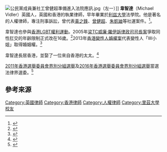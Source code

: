 [[File:公民黨成員兼社工曾健超準備進入法院應訊.jpg|thumb]]（左一）]]
'''韋智達'''（Michael Vidler）英國人，英國和香港的執業律師，早年畢業於[[利兹大學|利兹大學]]法學院。他是著名的人權律師，專注刑事訴訟，曾代表[[黃之鋒|黃之鋒]]、[[曾健超|曾健超]]、[[朱凱廸|朱凱廸]]等社運案件。<ref>{{cite news | title = 朱凱廸律師 曾健超黃之鋒都搵佢 | url = http://www.takungpao.com.hk/hongkong/text/2016/0912/23516.html | work = 大公網 | date = 2016-09-12 | accessdate = 2016-10-23 | archive-date = 2016-10-23 | archive-url = https://web.archive.org/web/20161023133534/http://www.takungpao.com.hk/hongkong/text/2016/0912/23516.html | dead-url = no }}</ref>。

韋智達也參與[[香港LGBT權益|香港LGBT權利運動]]。2005年[[梁TC威廉·羅伊訴律政司司長案|梁TC威廉·羅伊訴律政司司長案]]爭取同性肛交的年齡限制正式改在16歲。<ref>{{cite news| title =禁16至21歲男同性戀交歡　裁定違基本法 少年同志性愛解禁| url =http://hk.apple.nextmedia.com/news/first/20050825/5167255| work =蘋果日報| date =2005-08-25| accessdate =2016-10-23| archive-date =2016-10-23| archive-url =https://web.archive.org/web/20161023202820/http://hk.apple.nextmedia.com/news/first/20050825/5167255| dead-url =no}}</ref>2013年[[香港變性人婚權案|香港變性人婚權案]]代表變性人「W小姐」取得婚姻權。<ref>{{cite news| title =準變性人Q擬覆核婚姻修例 挑戰須完全變性規定 W案律師再出馬| url =http://news.mingpao.com/pns/%E6%BA%96%E8%AE%8A%E6%80%A7%E4%BA%BAq%E6%93%AC%E8%A6%86%E6%A0%B8%E5%A9%9A%E5%A7%BB%E4%BF%AE%E4%BE%8B-%E6%8C%91%E6%88%B0%E9%A0%88%E5%AE%8C%E5%85%A8%E8%AE%8A%E6%80%A7%E8%A6%8F%E5%AE%9A%20w%E6%A1%88%E5%BE%8B%E5%B8%AB%E5%86%8D%E5%87%BA%E9%A6%AC/web_tc/article/20140707/s00002/1404670141464| work =明報| date =2014-07-07| accessdate =2016-10-23| archive-date =2016-10-23| archive-url =https://web.archive.org/web/20161023205758/http://news.mingpao.com/pns/%E6%BA%96%E8%AE%8A%E6%80%A7%E4%BA%BAq%E6%93%AC%E8%A6%86%E6%A0%B8%E5%A9%9A%E5%A7%BB%E4%BF%AE%E4%BE%8B-%E6%8C%91%E6%88%B0%E9%A0%88%E5%AE%8C%E5%85%A8%E8%AE%8A%E6%80%A7%E8%A6%8F%E5%AE%9A%20w%E6%A1%88%E5%BE%8B%E5%B8%AB%E5%86%8D%E5%87%BA%E9%A6%AC/web_tc/article/20140707/s00002/1404670141464| dead-url =no}}</ref>

韋智達長居香港，並娶了一位來自香港的太太。<ref>{{cite web|url=http://news.cctv.com/china/20070630/101743.shtml|title=“五十年不变的”的韦智达|work=CCTV|date=2007-06-30|accessdate=2016-10-23|archive-date=2016-10-23|archive-url=https://web.archive.org/web/20161023140803/http://news.cctv.com/china/20070630/101743.shtml|dead-url=no}}</ref>

[[2011年香港選舉委員會界別分組選舉|2011年香港選舉委員會界別分組選舉]]及[[2016年香港選舉委員會界別分組選舉|2016年香港選舉委員會界別分組選舉]]當選法律界選委。<ref>{{cite web|url=http://www.info.gov.hk/gia/general/201612/12/P2016121200447.htm|title=選舉委員會界別分組一般選舉結果（法律界）|publisher=香港政府新聞網|date=2016年12月12日|accessdate=2016年12月12日|archive-date=2016年12月14日|archive-url=https://web.archive.org/web/20161214170801/http://www.info.gov.hk/gia/general/201612/12/P2016121200447.htm|dead-url=no}}</ref>

==參考來源==
{{Reflist}}
{{DEFAULTSORT:Vidler, Michael John}}
[[Category:英國律師|Category:英國律師]]
[[Category:香港律師|Category:香港律師]]
[[Category:人權律師|Category:人權律師]]
[[Category:里茲大學校友|Category:里茲大學校友]]